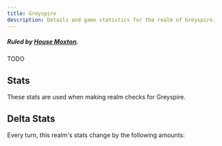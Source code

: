 ```yaml
---
title: Greyspire
description: Details and game statistics for the realm of Greyspire.
---
```



##### Ruled by [House Moxton](/great-houses/house-moxton).

TODO

## Stats
These stats are used when making realm checks for Greyspire.

<StatGrid>
  <Stat name="Health" value="46" />
  <Stat name="Morale" value="52" />
  <Stat name="Population" value="55" />
  <Stat name="Reverance" value="37" />
  <Stat name="Food" value="46" />
  <Stat name="Resources" value="65" />
  <Stat name="Trade" value="68" />
  <Stat name="Wealth" value="56" />
  <Stat name="Army" value="63" />
  <Stat name="Navy" value="2" />
  <Stat name="Defenses" value="95" />
  <Stat name="Crime" value="31" />
</StatGrid>

## Delta Stats
Every turn, this realm's stats change by the following amounts:
<StatGrid>
  <Stat name="Resources" value="+2" />
  <Stat name="Wealth" value="+1" />
  <Stat name="Defenses" value="-1" />
  <Stat name="Reverance" value="-2" />
</StatGrid>